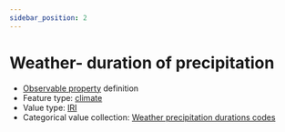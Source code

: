 ```yaml
---
sidebar_position: 2
---
```



# Weather- duration of precipitation

- [Observable property](/viewers/dawe-vocabs?uri=https://linked.data.gov.au/def/nrm/25d4c7b7-4cdf-4b69-8774-064055c74e23) definition
- Feature type: [climate](http://linked.data.gov.au/def/tern-cv/6d40d71e-58cd-4f75-8304-40c01fe5f74c)
- Value type: [IRI](https://w3id.org/tern/ontologies/tern/IRI)
- Categorical value collection: [Weather precipitation durations codes](/viewers/dawe-vocabs?uri=https://linked.data.gov.au/def/nrm/34789810-a3bc-4def-9ddb-d14ff4ba02ea)

<Example
  protocolModule="targeted-survey-general-field-protocol"
  observableProperty="https://linked.data.gov.au/def/nrm/25d4c7b7-4cdf-4b69-8774-064055c74e23"
/>
